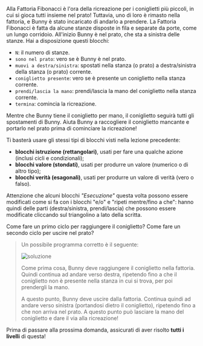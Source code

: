 
Alla Fattoria Fibonacci è l'ora della ricreazione per i coniglietti più piccoli, in cui si gioca tutti insieme nel prato!
Tuttavia, uno di loro è rimasto nella fattoria, e Bunny è stato incaricato di andarlo a prendere.
La Fattoria Fibonacci è fatta da alcune stanze disposte in fila e separate da porte, come un lungo corridoio.
All'inizio Bunny è nel prato, che sta a sinistra delle stanze.
Hai a disposizione questi blocchi:

- `N`: il numero di stanze.
- `sono nel prato`: vero se è Bunny è nel prato.
- `muovi a destra/sinistra`: spostati nella stanza (o prato) a destra/sinistra della stanza (o prato) corrente.
- `coniglietto presente`: vero se è presente un coniglietto nella stanza corrente.
- `prendi/lascia la mano`: prendi/lascia la mano del coniglietto nella stanza corrente.
- `termina`: comincia la ricreazione.

Mentre che Bunny tiene il coniglietto per mano, il coniglietto seguirà tutti gli spostamenti di Bunny.
Aiuta Bunny a raccogliere il coniglietto mancante e portarlo nel prato prima di cominciare la ricreazione!

Ti basterà usare gli stessi tipi di blocchi visti nella lezione precedente:

- **blocchi istruzione (rettangolari)**, usati per fare una qualche azione (inclusi cicli e condizionali);
- **blocchi valore (stondati)**, usati per produrre un valore (numerico o di altro tipo);
- **blocchi verità (esagonali)**, usati per produrre un valore di verità (vero o falso).

Attenzione che alcuni blocchi _"Esecuzione"_ questa volta possono essere modificati come si fa con i blocchi "e/o" e "ripeti mentre/fino a che":
hanno quindi delle parti (destra/sinistra, prendi/lascia) che possono essere modificate cliccando sul triangolino a lato della scritta.

<Hint>
  Come fare un primo ciclo per raggiungere il coniglietto? Come fare un secondo ciclo per uscire nel prato?
</Hint>

<Blockly
  toolbox={toolbox}
  customBlocks={customBlocks}
  initialBlocks={initialBlocks}
  testcases={testcases}
  visualizer={Visualizer}
/>

> Un possibile programma corretto è il seguente:
>
> ![soluzione](sol.png)
>
> Come prima cosa, Bunny deve raggiungere il coniglietto nella fattoria.
> Quindi continua ad andare verso destra, ripetendo fino a che il coniglietto non è presente nella stanza in cui si trova, per poi prendergli la mano.
>
> A questo punto, Bunny deve uscire dalla fattoria.
> Continua quindi ad andare verso sinistra (portandosi dietro il coniglietto), ripetendo fino a che non arriva nel prato.
> A questo punto può lasciare la mano del coniglietto e dare il via alla ricreazione!

Prima di passare alla prossima domanda, assicurati di aver risolto **tutti i livelli** di questa!